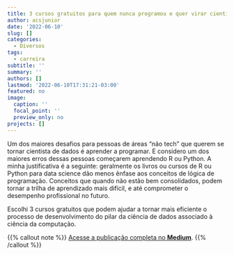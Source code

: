 ```yaml
---
title: 3 cursos gratuitos para quem nunca programou e quer virar cientista de dados
author: acsjunior
date: '2022-06-10'
slug: []
categories:
  - Diversos
tags:
  - carreira
subtitle: ''
summary: ''
authors: []
lastmod: '2022-06-10T17:31:21-03:00'
featured: no
image:
  caption: ''
  focal_point: ''
  preview_only: no
projects: []
---
```


Um dos maiores desafios para pessoas de áreas "não tech" que querem se tornar cientista de dados é aprender a programar. E considero um dos maiores erros dessas pessoas começarem aprendendo R ou Python. A minha justificativa é a seguinte: geralmente os livros ou cursos de R ou Python para data science dão menos ênfase aos conceitos de lógica de programação. Conceitos que quando não estão bem consolidados, podem tornar a trilha de aprendizado mais difícil, e até comprometer o desempenho profissional no futuro.

Escolhi 3 cursos gratuitos que podem ajudar a tornar mais eficiente o processo de desenvolvimento do pilar da ciência de dados associado à ciência da computação.

{{% callout note %}}
[Acesse a publicação completa no **Medium**](https://medium.com/@souacsjunior/3-cursos-gratuitos-para-quem-nunca-programou-e-quer-virar-cientista-de-dados-6e3edbb4ec0f).
{{% /callout %}}